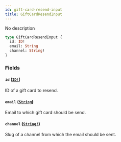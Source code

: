 ```yaml
---
id: gift-card-resend-input
title: GiftCardResendInput
---
```


No description

```graphql
type GiftCardResendInput {
  id: ID!
  email: String
  channel: String!
}
```

### Fields

#### `id` ([`ID!`](/developer/api-reference/scalars/id))

ID of a gift card to resend.

#### `email` ([`String`](/developer/api-reference/scalars/string))

Email to which gift card should be send.

#### `channel` ([`String!`](/developer/api-reference/scalars/string))

Slug of a channel from which the email should be sent.
